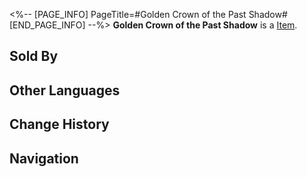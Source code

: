 <%-- [PAGE_INFO]
PageTitle=#Golden Crown of the Past Shadow#
[END_PAGE_INFO] --%>
{{Item Infobox
|title       = Golden Crown of the Past Shadow
|id          = 110407
|image       = Item Golden Crown of the Past Shadow.png
|type        = 
|invCategory = Upgrade Materials
|rarity      = 4
|effect      = Headwear of the Decaying Shadow. Can be used for the Ascension of Imaginary characters.
|description = Accessory left behind by the shadow of a past Guardian, telling tales of the city of Everwinter.
|source1     = Stagnant Shadow: Backwater Pass
|source2     = Stagnant Shadow (Backwater Pass)
|source3     = [[Omni-Synthesizer]] &mdash; Material Exchange
}}
{{Description|1=''"Alina the Loving &mdash; her kindness as lofty as the sky and her compassion as brilliant as gold."''}}
'''Golden Crown of the Past Shadow''' is a [[Item]].

==Sold By==
{{Shop Availability}}

==Other Languages==
{{Other Languages
|en   = Golden Crown of the Past Shadow
|zhs  = 往日之影的金饰
|zht  = 往日之影的金飾
|ja   = 過去の影の金装飾
|ko   = 과거 그림자의 황금 장식
|es   = Corona dorada de la sombra del pasado
|fr   = Couronne d'or de l'ombre révolue
|ru   = Золотая корона тени прошлого
|th   = Golden Crown of the Past Shadow
|vi   = Trang Sức Dấu Ấn Xưa
|de   = Goldkrone der vergangenen Schatten
|id   = Golden Crown of the Past Shadow
|pt   = Coroa de Ouro de uma Sombra do Passado
}}

==Change History==
{{Change History|2.0}}

==Navigation==
{{Upgrade Material Navbox}}
